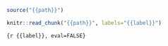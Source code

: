 

```r
source("{{path}}")
```
```r
knitr::read_chunk("{{path}}", labels="{{label}}")
```
```{r {{label}}, eval=FALSE}
```

